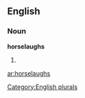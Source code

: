 
==English==

===Noun===
'''horselaughs'''

# {{plural of|[[horselaugh]]}}

[[Category:English plurals]]

[[ar:horselaughs]]